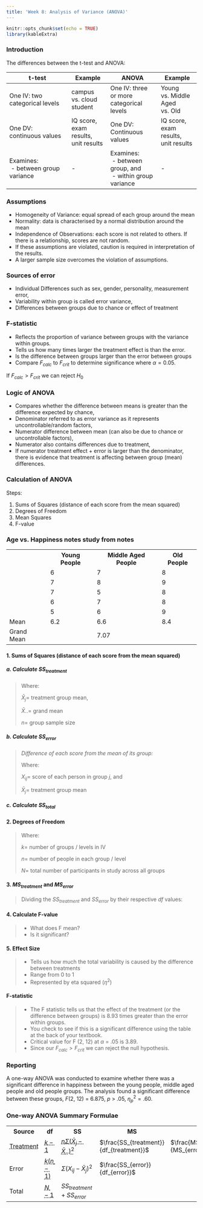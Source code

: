 ```yaml
---
title: 'Week 8: Analysis of Variance (ANOVA)'
---
```


```r
knitr::opts_chunk$set(echo = TRUE)
library(kableExtra)
```

### Introduction {.well}

The differences between the t-test and ANOVA:

| t-test                                                       | Example                              | ANOVA                                            | Example                              |
|--------------------------------------------------------------|--------------------------------------|--------------------------------------------------|--------------------------------------|
| One IV: two categorical levels | campus vs. cloud student             | One IV: three or more categorical levels                     | Young vs. Middle Aged vs. Old        |
| One DV: continuous values                                    | IQ score, exam results, unit results | One DV: Continuous values                        | IQ score, exam results, unit results |
| Examines:<br>&nbsp;- between group variance                              | -                                    | Examines:<br>&nbsp;- between group, and<br>&nbsp;-    within group variance | -                                    |

### Assumptions {.well}

-   Homogeneity of Variance: equal spread of each group around the mean
-   Normality: data is characterised by a normal distribution around the mean
-   Independence of Observations: each score is not related to others. If there is a relationship, scores are not random.
-   If these assumptions are violated, caution is required in interpretation of the results.
-   A larger sample size overcomes the violation of assumptions.

### Sources of error {.well}

-   Individual Differences such as sex, gender, personality, measurement error,
-   Variability within group is called error variance,
-   Differences between groups due to chance or effect of treatment

### F-statistic {.well}

-   Reflects the proportion of variance between groups with the variance within groups.
-   Tells us how many times larger the treatment effect is than the error.
-   Is the difference between groups larger than the error between groups
-   Compare $F_{calc}$ to $F_{crit}$ to determine significance where $\alpha = 0.05$.

If $F_{calc} > F_{crit}$ we can reject $H_0$

\begin{align}
  F &= \frac{variance\ between\ groups}{variance\ within\ groups} \\
  OR \\
  F &= \frac{treatment\ effect\ + difference\ due\ to\ chance}{difference\ due\ to\ chance}
\end{align}

### Logic of ANOVA {.well}

-   Compares whether the difference between means is greater than the difference expected by chance,
-   Denominator referred to as error variance as it represents uncontrollable/random factors,
-   Numerator difference between mean (can also be due to chance or uncontrollable factors),
-   Numerator also contains differences due to treatment,
-   If numerator treatment effect + error is larger than the denominator, there is evidence that treatment is affecting between group (mean) differences.

### Calculation of ANOVA {.well}

Steps:

1.    Sums of Squares (distance of each score from the mean squared)
2.    Degrees of Freedom
3.    Mean Squares
4.    F-value

### Age vs. Happiness notes study from notes {.well}

<table class="table table-hover">
    <tr scope="row">
        <th scope="col"></th>
        <th scope="col">Young People</th>
        <th scope="col">Middle Aged People</th>
        <th scope="col">Old People</th>
    </tr>
    <tr scope="row">
        <td></td>
        <td>6</td>
        <td>7</td>
        <td>8</td>
    </tr>
    <tr scope="row">
        <td></td>
        <td>7</td>
        <td>8</td>
        <td>9</td>
    </tr>
    <tr scope="row">
        <td></td>
        <td>7</td>
        <td>5</td>
        <td>8</td>
    </tr>
    <tr scope="row">
        <td></td>
        <td>6</td>
        <td>7</td>
        <td>8</td>
    </tr>
    <tr scope="row">
        <td></td>
        <td>5</td>
        <td>6</td>
        <td>9</td>
    </tr>
    <tr scope="row">
        <td>Mean</td>
        <td>6.2</td>
        <td>6.6</td>
        <td>8.4</td>
    </tr>
    <tr scope="row">
        <td>Grand Mean</td>
        <td></td>
        <td>7.07</td>
        <td></td>
    </tr>
</table>

#### 1. Sums of Squares (distance of each score from the mean squared)

##### a. Calculate $SS_{treatment}$

>Where:
>
>$\bar{X}_j =$ treatment group mean,
>
>$\bar{X}.. =$ grand mean
>
>$n =$ group sample size
>
>\begin{align}
> SS_{treatment} &= n\Sigma(\bar{X}_{j}-\bar{X}..)^2 \\
> &= 5([6.2-7.07]+[6.6-7.07]+[8.4-7.07]) \\
> &= 5(0.76 + 0.22 + 1.77) \\
> &= 5 \times 2.75 \\
> &= 13.75
>\end{align}

##### b. Calculate $SS_{error}$

>*Difference of each score from the mean of its group:*
>
>Where:
>
>$X_{ij} =$ score of each person in group $j$, and
>
>$\bar{X}_j=$ treatment group mean
>
>\begin{align}
>  SS_{error} &= \Sigma(X_{ij}-\bar{X}_j)^2 \\
> &=[(6-6.2)^2+(7–6.2)^2+(7–6.2)^2+(6–6.2)^2+ \\
>   &(5–6.2)^2+(7–6.6)^2+(8–6.6)^2+(5–6.6)^2+ \\
>   &(7–6.6)^2+(6–6.6)^2+(8–8.4)^2+(9-8.4)^2+ \\
>   &(8–8.4)^2+(8–8.4)^2+(9–8.4)^2] \\
> &=0.04+0.64+0.64+0.04+1.44+0.16+1.96+ \\
>   &2.56+0.16+0.36+0.16+0.36+0.16+0.16+0.36 \\
> &=9.2
>\end{align}


##### c. Calculate $SS_{total}$

>\begin{align}
> SS_{total} &= SS_{treatment} + SS_{error} \\
> &= 13.75+9.2 \\
> &= 22.95
>\end{align}

#### 2. Degrees of Freedom

>Where:
>
>$k =$ number of groups / levels in IV
>
>$n =$ number of people in each group / level
>
>$N=$ total number of participants in study across all groups
>
>\begin{align}
>  df_{treatment} &= k-1 = 3-1 = 2 \\
>  df_{error} &= k(n-1) = 3(5-1) = 12 \\
>  df_{total} &= N-1 = 15-1 = 14 \\
>\end{align}

#### 3. $MS_{treatment}$ and $MS_{error}$

>Dividing the $SS_{treatment}$ and $SS_{error}$ by their respective $df$ values:
>
>\begin{align}
>  MS_{treatment} &= \frac{SS_{treatment}}{df_{treatment}} = \frac{13.75}{2} = 6.875 \\
>  MS_{error} &= \frac{SS_{error}}{df_{error}} = \frac{9.2}{12} = 0.77 \\
>\end{align}

#### 4. Calculate F-value

>\begin{align}
>  F &= \frac{MS_{treatment}}{MS_{error}} = \frac{6.875}{0.77} = 8.93 \\
>\end{align}
>
>-   What does F mean?
>-   Is it significant?

#### 5. Effect Size

>-   Tells us how much the total variability is caused by the difference between treatments
>-   Range from 0 to 1
>-   Represented by eta squared ($\eta^2$)
>
>\begin{align}
>  \eta^2 &= \frac{SS_{treat}}{SS{total}} = \frac{13.75}{22.95} = .60 \\
>\end{align}

#### F-statistic

>-   The F statistic tells us that the effect of the treatment (or the difference between groups) is 8.93 times greater than the error within groups.
>-   You check to see if this is a significant difference using the table at the back of your textbook.
>-   Critical value for F (2, 12) at $\alpha$ = .05 is 3.89.
>-   Since our $F_{calc} > F_{crit}$ we can reject the null hypothesis.

### Reporting {.well}

A one-way ANOVA was conducted to examine whether there was a significant difference in happiness between the young people, middle aged people and old people groups. The analysis found a significant difference between these groups, *F*(2, 12) = 6.875, *p* > .05, $\eta^2_p = .60$.

### One-way ANOVA Summary Formulae {.well}

<table class="table table-hover">
    <tr scope="row">
        <th scope="col">Source</th>
        <th scope="col">df</th>
        <th scope="col">SS</th>
        <th scope="col">MS</th>
        <th scope="col">F</th>
        <th scope="col">p</th>
    </tr>
    <tr scope="row">
        <td><abbr title="Between">Treatment</abbr></td>
        <td><abbr title="k = no. of participants per group">$k-1$</abbr></td>
        <td><abbr title="n = Group sample size">$n\Sigma(\bar{X}_{j}-\bar{X}..)^2$</abbr></td>
        <td>$\frac{SS_{treatment}}{df_{treatment}}$</td>
        <td>$\frac{MS_{treatment}}{MS_{error}}$</td>
        <td><abbr title="Significance level determined prior to test">.05</abbr></td>
    </tr>
    <tr scope="row">
        <td>Error</td>
        <td><abbr title="k = no. of participants per group, n = no. of groups">$k(n-1)$</abbr></td>
        <td>$\Sigma(X_{ij}-\bar{X}_j)^2$</td>
        <td>$\frac{SS_{error}}{df_{error}}$</td>
        <td></td>
        <td></td>
    </tr>
    <tr scope="row">
        <td>Total</td>
        <td><abbr title="N = Total participants across all groups">$N-1$</abbr></td>
        <td>$SS_{treatment} + SS_{error}$</td>
        <td></td>
        <td></td>
        <td></td>
    </tr>
</table>